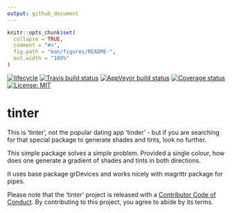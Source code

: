 ```yaml
---
output: github_document
---
```


<!-- README.md is generated from README.Rmd. Please edit that file -->

```r
knitr::opts_chunk$set(
  collapse = TRUE,
  comment = "#>",
  fig.path = "man/figures/README-",
  out.width = "100%"
)
```
[![lifecycle](https://img.shields.io/badge/lifecycle-experimental-orange.svg)](https://www.tidyverse.org/lifecycle/#experimental)
[![Travis build status](https://travis-ci.org/sebdalgarno/tinter.svg?branch=master)](https://travis-ci.org/sebdalgarno/tinter)
 [![AppVeyor build status](https://ci.appveyor.com/api/projects/status/github/sebdalgarno/tinter?branch=master&svg=true)](https://ci.appveyor.com/project/sebdalgarno/tinter)
 [![Coverage status](https://codecov.io/gh/sebdalgarno/tinter/branch/master/graph/badge.svg)](https://codecov.io/github/sebdalgarno/tinter?branch=master)
[![License: MIT](https://img.shields.io/badge/License-MIT-green.svg)](https://opensource.org/licenses/MIT)

# tinter
This is 'tinter', not the popular dating app 'tinder' - but if you are searching for that special package to generate shades and tints, look no further.

This simple package solves a simple problem. Provided a single colour, how does one generate a gradient of shades and tints in both directions.

It uses base package grDevices and works nicely with magrittr package for pipes.

Please note that the 'tinter' project is released with a [Contributor Code of Conduct](CODE_OF_CONDUCT.md). By contributing to this project, you agree to abide by its terms.
